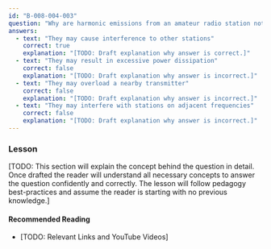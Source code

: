 ```yaml
---
id: "B-008-004-003"
question: "Why are harmonic emissions from an amateur radio station not wanted?"
answers:
  - text: "They may cause interference to other stations"
    correct: true
    explanation: "[TODO: Draft explanation why answer is correct.]"
  - text: "They may result in excessive power dissipation"
    correct: false
    explanation: "[TODO: Draft explanation why answer is incorrect.]"
  - text: "They may overload a nearby transmitter"
    correct: false
    explanation: "[TODO: Draft explanation why answer is incorrect.]"
  - text: "They may interfere with stations on adjacent frequencies"
    correct: false
    explanation: "[TODO: Draft explanation why answer is incorrect.]"
---
```


### Lesson

[TODO: This section will explain the concept behind the question in detail. Once drafted the reader will understand all necessary concepts to answer the question confidently and correctly. The lesson will follow pedagogy best-practices and assume the reader is starting with no previous knowledge.]

#### Recommended Reading

- [TODO: Relevant Links and YouTube Videos]
